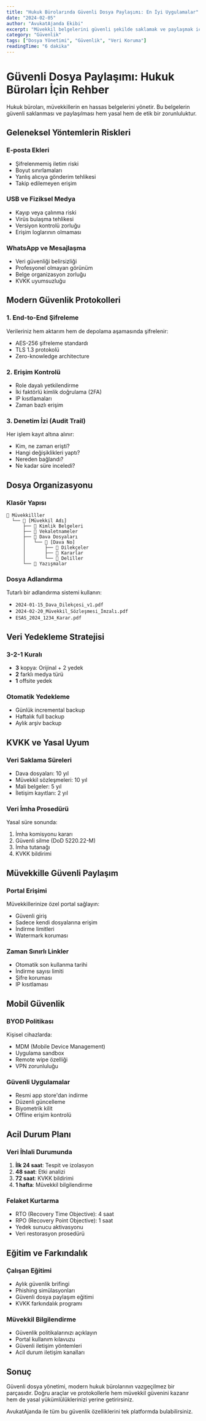 ```yaml
---
title: "Hukuk Bürolarında Güvenli Dosya Paylaşımı: En İyi Uygulamalar"
date: "2024-02-05"
author: "AvukatAjanda Ekibi"
excerpt: "Müvekkil belgelerini güvenli şekilde saklamak ve paylaşmak için modern yöntemler ve güvenlik protokolleri."
category: "Güvenlik"
tags: ["Dosya Yönetimi", "Güvenlik", "Veri Koruma"]
readingTime: "6 dakika"
---
```


# Güvenli Dosya Paylaşımı: Hukuk Büroları İçin Rehber

Hukuk büroları, müvekkillerin en hassas belgelerini yönetir. Bu belgelerin güvenli saklanması ve paylaşılması hem yasal hem de etik bir zorunluluktur.

## Geleneksel Yöntemlerin Riskleri

### E-posta Ekleri
- Şifrelenmemiş iletim riski
- Boyut sınırlamaları
- Yanlış alıcıya gönderim tehlikesi
- Takip edilemeyen erişim

### USB ve Fiziksel Medya
- Kayıp veya çalınma riski
- Virüs bulaşma tehlikesi
- Versiyon kontrolü zorluğu
- Erişim loglarının olmaması

### WhatsApp ve Mesajlaşma
- Veri güvenliği belirsizliği
- Profesyonel olmayan görünüm
- Belge organizasyon zorluğu
- KVKK uyumsuzluğu

## Modern Güvenlik Protokolleri

### 1. End-to-End Şifreleme
Verileriniz hem aktarım hem de depolama aşamasında şifrelenir:
- AES-256 şifreleme standardı
- TLS 1.3 protokolü
- Zero-knowledge architecture

### 2. Erişim Kontrolü
- Role dayalı yetkilendirme
- İki faktörlü kimlik doğrulama (2FA)
- IP kısıtlamaları
- Zaman bazlı erişim

### 3. Denetim İzi (Audit Trail)
Her işlem kayıt altına alınır:
- Kim, ne zaman erişti?
- Hangi değişiklikleri yaptı?
- Nereden bağlandı?
- Ne kadar süre inceledi?

## Dosya Organizasyonu

### Klasör Yapısı
```
📁 Müvekkilller
  └── 📁 [Müvekkil Adı]
      ├── 📁 Kimlik Belgeleri
      ├── 📁 Vekaletnameler
      ├── 📁 Dava Dosyaları
      │   └── 📁 [Dava No]
      │       ├── 📄 Dilekçeler
      │       ├── 📄 Kararlar
      │       └── 📄 Deliller
      └── 📁 Yazışmalar
```

### Dosya Adlandırma
Tutarlı bir adlandırma sistemi kullanın:
- `2024-01-15_Dava_Dilekçesi_v1.pdf`
- `2024-02-20_Müvekkil_Sözleşmesi_İmzalı.pdf`
- `ESAS_2024_1234_Karar.pdf`

## Veri Yedekleme Stratejisi

### 3-2-1 Kuralı
- **3** kopya: Orijinal + 2 yedek
- **2** farklı medya türü
- **1** offsite yedek

### Otomatik Yedekleme
- Günlük incremental backup
- Haftalık full backup
- Aylık arşiv backup

## KVKK ve Yasal Uyum

### Veri Saklama Süreleri
- Dava dosyaları: 10 yıl
- Müvekkil sözleşmeleri: 10 yıl
- Mali belgeler: 5 yıl
- İletişim kayıtları: 2 yıl

### Veri İmha Prosedürü
Yasal süre sonunda:
1. İmha komisyonu kararı
2. Güvenli silme (DoD 5220.22-M)
3. İmha tutanağı
4. KVKK bildirimi

## Müvekkille Güvenli Paylaşım

### Portal Erişimi
Müvekkillerinize özel portal sağlayın:
- Güvenli giriş
- Sadece kendi dosyalarına erişim
- İndirme limitleri
- Watermark koruması

### Zaman Sınırlı Linkler
- Otomatik son kullanma tarihi
- İndirme sayısı limiti
- Şifre koruması
- IP kısıtlaması

## Mobil Güvenlik

### BYOD Politikası
Kişisel cihazlarda:
- MDM (Mobile Device Management)
- Uygulama sandbox
- Remote wipe özelliği
- VPN zorunluluğu

### Güvenli Uygulamalar
- Resmi app store'dan indirme
- Düzenli güncelleme
- Biyometrik kilit
- Offline erişim kontrolü

## Acil Durum Planı

### Veri İhlali Durumunda
1. **İlk 24 saat**: Tespit ve izolasyon
2. **48 saat**: Etki analizi
3. **72 saat**: KVKK bildirimi
4. **1 hafta**: Müvekkil bilgilendirme

### Felaket Kurtarma
- RTO (Recovery Time Objective): 4 saat
- RPO (Recovery Point Objective): 1 saat
- Yedek sunucu aktivasyonu
- Veri restorasyon prosedürü

## Eğitim ve Farkındalık

### Çalışan Eğitimi
- Aylık güvenlik brifingi
- Phishing simülasyonları
- Güvenli dosya paylaşım eğitimi
- KVKK farkındalık programı

### Müvekkil Bilgilendirme
- Güvenlik politikalarınızı açıklayın
- Portal kullanım kılavuzu
- Güvenli iletişim yöntemleri
- Acil durum iletişim kanalları

## Sonuç

Güvenli dosya yönetimi, modern hukuk bürolarının vazgeçilmez bir parçasıdır. Doğru araçlar ve protokollerle hem müvekkil güvenini kazanır hem de yasal yükümlülüklerinizi yerine getirirsiniz.

AvukatAjanda ile tüm bu güvenlik özelliklerini tek platformda bulabilirsiniz.
